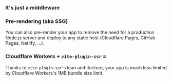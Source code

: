 
### It's just a middleware

<JustAMiddleware />

### Pre-rendering (aka SSG)

You can also pre-render your app to remove the need for a production Node.js server and deploy to any static host
(Cloudflare Pages, GitHub Pages, Netlify, ...).

<PrerenderPreview />

<h3>Cloudflare Workers + <code>vite-plugin-ssr</code> = <Emoji name="red-heart" /></h3>

Thanks to `vite-plugin-ssr`'s lean architecture, your app is much less limited by Cloudflare Workers's 1MB bundle size limit.

